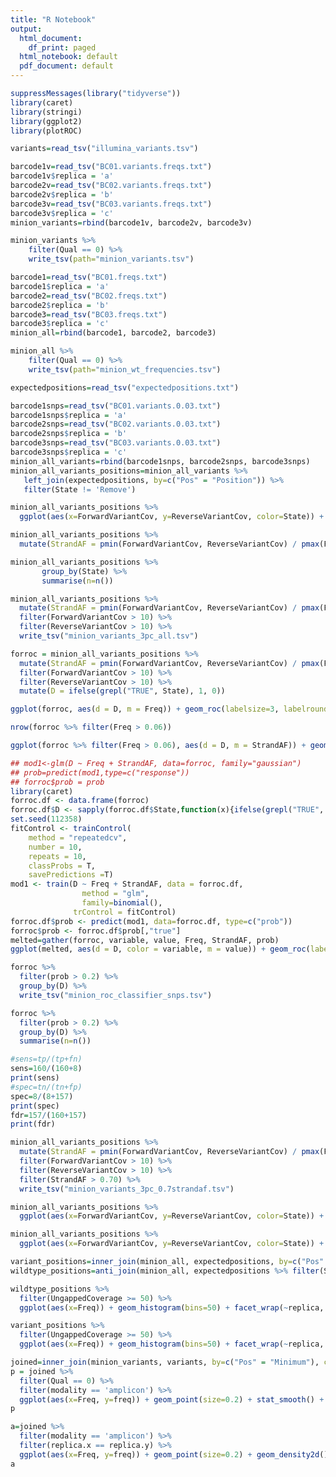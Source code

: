 ```yaml
---
title: "R Notebook"
output:
  html_document:
    df_print: paged
  html_notebook: default
  pdf_document: default
---
```


```r
suppressMessages(library("tidyverse"))
library(caret)
library(stringi)
library(ggplot2)
library(plotROC)
```

```r
variants=read_tsv("illumina_variants.tsv")
```

```r
barcode1v=read_tsv("BC01.variants.freqs.txt")
barcode1v$replica = 'a'
barcode2v=read_tsv("BC02.variants.freqs.txt")
barcode2v$replica = 'b'
barcode3v=read_tsv("BC03.variants.freqs.txt")
barcode3v$replica = 'c'
minion_variants=rbind(barcode1v, barcode2v, barcode3v)

```

```r
minion_variants %>%
    filter(Qual == 0) %>%
    write_tsv(path="minion_variants.tsv")
```

```r
barcode1=read_tsv("BC01.freqs.txt")
barcode1$replica = 'a'
barcode2=read_tsv("BC02.freqs.txt")
barcode2$replica = 'b'
barcode3=read_tsv("BC03.freqs.txt")
barcode3$replica = 'c'
minion_all=rbind(barcode1, barcode2, barcode3)
```

```r
minion_all %>%
    filter(Qual == 0) %>%
    write_tsv(path="minion_wt_frequencies.tsv")
```


```r
expectedpositions=read_tsv("expectedpositions.txt")
```

```r
barcode1snps=read_tsv("BC01.variants.0.03.txt")
barcode1snps$replica = 'a'
barcode2snps=read_tsv("BC02.variants.0.03.txt")
barcode2snps$replica = 'b'
barcode3snps=read_tsv("BC03.variants.0.03.txt")
barcode3snps$replica = 'c'
minion_all_variants=rbind(barcode1snps, barcode2snps, barcode3snps)
minion_all_variants_positions=minion_all_variants %>%
   left_join(expectedpositions, by=c("Pos" = "Position")) %>%
   filter(State != 'Remove')
```
```r
minion_all_variants_positions %>%
  ggplot(aes(x=ForwardVariantCov, y=ReverseVariantCov, color=State)) + geom_point(size=0.2) + facet_wrap(~State, ncol=1)
```

```r
minion_all_variants_positions %>%
  mutate(StrandAF = pmin(ForwardVariantCov, ReverseVariantCov) / pmax(ForwardVariantCov, ReverseVariantCov))
```
```r
minion_all_variants_positions %>%
       group_by(State) %>%
       summarise(n=n())
```
```r
minion_all_variants_positions %>%
  mutate(StrandAF = pmin(ForwardVariantCov, ReverseVariantCov) / pmax(ForwardVariantCov, ReverseVariantCov)) %>%
  filter(ForwardVariantCov > 10) %>%
  filter(ReverseVariantCov > 10) %>%
  write_tsv("minion_variants_3pc_all.tsv")
```

```r
forroc = minion_all_variants_positions %>%
  mutate(StrandAF = pmin(ForwardVariantCov, ReverseVariantCov) / pmax(ForwardVariantCov, ReverseVariantCov)) %>%
  filter(ForwardVariantCov > 10) %>%
  filter(ReverseVariantCov > 10) %>%
  mutate(D = ifelse(grepl("TRUE", State), 1, 0))
```

```r
ggplot(forroc, aes(d = D, m = Freq)) + geom_roc(labelsize=3, labelround=2) + theme_bw()
```

```r
nrow(forroc %>% filter(Freq > 0.06))
```

```r
ggplot(forroc %>% filter(Freq > 0.06), aes(d = D, m = StrandAF)) + geom_roc(labelsize=3, labelround=2) + theme_bw()
```

```r
## mod1<-glm(D ~ Freq + StrandAF, data=forroc, family="gaussian")
## prob=predict(mod1,type=c("response"))
## forroc$prob = prob
library(caret)
forroc.df <- data.frame(forroc)
forroc.df$D <- sapply(forroc.df$State,function(x){ifelse(grepl("TRUE", x), "true", "false")})
set.seed(112358)
fitControl <- trainControl(
    method = "repeatedcv",
    number = 10,
    repeats = 10,
    classProbs = T,
    savePredictions =T)
mod1 <- train(D ~ Freq + StrandAF, data = forroc.df,
                method = "glm",
                family=binomial(),
              trControl = fitControl)
forroc.df$prob <- predict(mod1, data=forroc.df, type=c("prob"))
forroc$prob <- forroc.df$prob[,"true"]
melted=gather(forroc, variable, value, Freq, StrandAF, prob)
ggplot(melted, aes(d = D, color = variable, m = value)) + geom_roc(labelsize=3, labelround=2) + theme_bw()
```

```r
forroc %>%
  filter(prob > 0.2) %>%
  group_by(D) %>%
  write_tsv("minion_roc_classifier_snps.tsv")
```

```r
forroc %>%
  filter(prob > 0.2) %>%
  group_by(D) %>%
  summarise(n=n())


```

```r
#sens=tp/(tp+fn)
sens=160/(160+8)
print(sens)
#spec=tn/(tn+fp)
spec=8/(8+157)
print(spec)
fdr=157/(160+157)
print(fdr)
```

```r
minion_all_variants_positions %>%
  mutate(StrandAF = pmin(ForwardVariantCov, ReverseVariantCov) / pmax(ForwardVariantCov, ReverseVariantCov)) %>%
  filter(ForwardVariantCov > 10) %>%
  filter(ReverseVariantCov > 10) %>%
  filter(StrandAF > 0.70) %>%
  write_tsv("minion_variants_3pc_0.7strandaf.tsv")
```

```r
minion_all_variants_positions %>%
  ggplot(aes(x=ForwardVariantCov, y=ReverseVariantCov, color=State)) + geom_density2d() + facet_wrap(~State, ncol=1)
```

    
```r
minion_all_variants_positions %>%
  ggplot(aes(x=ForwardVariantCov, y=ReverseVariantCov, color=State)) + geom_point(size=0.2) + facet_wrap(~replica, ncol=1)
```

```r
variant_positions=inner_join(minion_all, expectedpositions, by=c("Pos" = "Position"), copy=T)
wildtype_positions=anti_join(minion_all, expectedpositions %>% filter(State == "True"), by=c("Pos" = "Position"), copy=T)
```

```r
wildtype_positions %>%
  filter(UngappedCoverage >= 50) %>%
  ggplot(aes(x=Freq)) + geom_histogram(bins=50) + facet_wrap(~replica, ncol=1) + theme_bw() + xlim(0.75, 1.0) + labs(title = "Wildtype allele frequencies by replica")
```

```r
variant_positions %>%
  filter(UngappedCoverage >= 50) %>%
  ggplot(aes(x=Freq)) + geom_histogram(bins=50) + facet_wrap(~replica, ncol=1) + theme_bw() + xlim(0.75, 1.0) + labs(title = "Alternative allele frequencies by replica")
```



```r
joined=inner_join(minion_variants, variants, by=c("Pos" = "Minimum"), copy=T)
p = joined %>% 
  filter(Qual == 0) %>%
  filter(modality == 'amplicon') %>%
  ggplot(aes(x=Freq, y=freq)) + geom_point(size=0.2) + stat_smooth() + xlim(0, 0.5) + ylim(0, 0.5) + xlab("Nanopore allele freq") + ylab("Illumina allele freq") + facet_wrap(~replica.x) + theme_bw(base_size=14)
p
```

```r
a=joined %>%
  filter(modality == 'amplicon') %>%
  filter(replica.x == replica.y) %>%
  ggplot(aes(x=Freq, y=freq)) + geom_point(size=0.2) + geom_density2d() + xlim(0, 0.5) + ylim(0, 0.5) + xlab("Nanopore allele freq") + ylab("Illumina allele freq") + facet_wrap(~replica.x~modality) + theme_bw(base_size=14)
a
```

